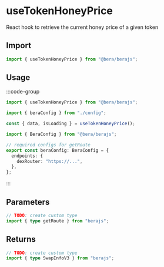 # useTokenHoneyPrice

React hook to retrieve the current honey price of a given token

## Import

```ts
import { useTokenHoneyPrice } from "@bera/berajs";
```

## Usage

:::code-group

```ts twoslash [example.ts]
import { useTokenHoneyPrice } from "@bera/berajs";

import { beraConfig } from "./config";

const { data, isLoading } = useTokenHoneyPrice();
```

```ts twoslash [config.ts] filename="config.ts"
import { BeraConfig } from "@bera/berajs";

// required configs for getRoute
export const beraConfig: BeraConfig = {
  endpoints: {
    dexRouter: "https://...",
  },
};
```

:::

## Parameters

```ts
// TODO: create custom type
import { type getRoute } from "berajs";
```

## Returns

```ts
// TODO: create custom type
import { type SwapInfoV3 } from "berajs";
```
